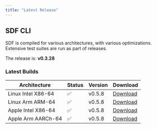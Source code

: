 ```yaml
---
title: "Latest Release" 
---
```


## SDF CLI

SDF is compiled for various architectures, with various optimizations. Extensive
test suites are run as part of releases.

The release is: **v0.3.28**

### Latest Builds

| Architecture           | Status | Version | Download |
| ---------------------- | ------ | ------- | -------- |
| Linux Intel X86-64     |   ✅   | v0.5.8  | [Download](https://cdn.sdf.com/releases/download/sdf-v0.5.8-x86_64-unknown-linux-musl.tar.gz) |
| Linux Arm ARM-64       |   ✅   | v0.5.8  | [Download](https://cdn.sdf.com/releases/download/sdf-v0.5.8-arm-unknown-linux-gnueabihf.tar.gz) |
| Apple Intel X86-64     |   ✅   | v0.5.8  | [Download](https://cdn.sdf.com/releases/download/sdf-v0.5.8-x86_64-apple-darwin.tar.gz) |
| Apple Arm AARCh-64     |   ✅   | v0.5.8  | [Download](https://cdn.sdf.com/releases/download/sdf-v0.5.8-aarch64-apple-darwin.tar.gz) |

